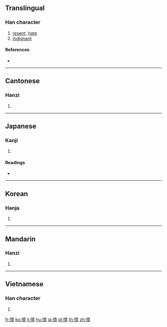 {{also|愤}}
==Translingual==

===Han character===
{{Han char|rn=61|rad=心|as=12|sn=15|four=94086|canj=PJTC|ids=⿰忄賁}}

# [[resent]], [[hate]]
# [[indignant]]

====References====
* {{Han ref|kx=0403.190|dkj=11239|dj=0743.210|hdz=42352.110|uh=61A4|ud=24996|bh=BCAB|bd=48299}}

----

==Cantonese==

===Hanzi===
{{yue-hanzi|jyut=[[fan5]]|y=fan5|sim=愤}}

# {{defn|lang=yue|sort=心12}}

----

==Japanese==

===Kanji===
{{ja-kanji|grade=c|rs=心12}}

# {{defn|lang=ja|sort=心12}}

====Readings====
* {{ja-readings|on=[[ふん]] (fun)|kun=[[いきどおる]] (ikidooru), [[いきどおり]] (ikidoori)}}

----

==Korean==

===Hanja===
{{ko-hanja|hangeul=분|eumhun=|rv=bun|mr=pun|y=pun}}

# {{defn|lang=ko|sort=心12}}

----

==Mandarin==

===Hanzi===
{{cmn-hanzi|sim=愤|pin=[[fèn]] ([[fen4]])|wg=fen<sup>4</sup>}}

# {{defn|lang=cmn|sort=心12}}

----

==Vietnamese==

===Han character===
{{vi-readings|rs=心12|hanviet=phẫn}}

# {{defn|lang=vi|sort=心12}}

[[fr:憤]]
[[ko:憤]]
[[li:憤]]
[[hu:憤]]
[[ja:憤]]
[[pl:憤]]
[[th:憤]]
[[zh:憤]]